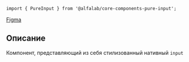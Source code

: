 


<Meta title='Компоненты|PureInput' component={PureInput} />

<Title>
    PureInput ({name}@{version})
</Title>

```tsx
import { PureInput } from '@alfalab/core-components-pure-input';
```

<Design>
  <a href="https://www.figma.com/file/hqSP3L6qu8UcL3sf18Su1M/Web-Components?node-id=49%3A0">Figma</a>
</Design>

## Описание

Компонент, представляющий из себя стилизованный нативный `input`

<Story name='Песочница'>
    <PureInput
        size={select('size', ['s', 'm', 'l'], 's')}
        type={select(
            'type',
            ['number', 'card', 'email', 'money', 'password', 'tel', 'text'],
            'text',
        )}
        block={boolean('block', false)}
        disabled={boolean('disabled', false)}
        placeholder={text('placeholder', '')}
    />
</Story>

<Props of={PureInput} />
